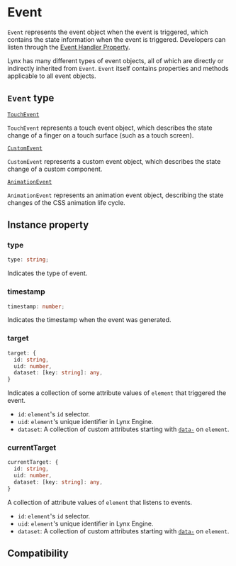 # Event

`Event` represents the event object when the event is triggered, which contains the state information when the event is triggered. Developers can listen through the [Event Handler Property](../../../guide/interaction/event-handling/event-propagation.mdx#event-handler-property).

Lynx has many different types of event objects, all of which are directly or indirectly inherited from `Event`. `Event` itself contains properties and methods applicable to all event objects.

## `Event` type

[`TouchEvent`](./touch-event.mdx)

`TouchEvent` represents a touch event object, which describes the state change of a finger on a touch surface (such as a touch screen).

[`CustomEvent`](./custom-event.mdx)

`CustomEvent` represents a custom event object, which describes the state change of a custom component.

[`AnimationEvent`](./animation-event.mdx)

`AnimationEvent` represents an animation event object, describing the state changes of the CSS animation life cycle.

## Instance property

### type

```ts
type: string;
```

Indicates the type of event.

### timestamp

```ts
timestamp: number;
```

Indicates the timestamp when the event was generated.

### target

```ts
target: {
  id: string,
  uid: number,
  dataset: [key: string]: any,
}
```

Indicates a collection of some attribute values ​​of `element` that triggered the event.

- `id`: `element`'s `id` selector.
- `uid`: `element`'s unique identifier in Lynx Engine.
- `dataset`: A collection of custom attributes starting with [`data-`](../../elements/built-in/view.mdx#data-) on `element`.

### currentTarget

```ts
currentTarget: {
  id: string,
  uid: number,
  dataset: [key: string]: any,
}
```

A collection of attribute values ​​of `element` that listens to events.

- `id`: `element`'s `id` selector.
- `uid`: `element`'s unique identifier in Lynx Engine.
- `dataset`: A collection of custom attributes starting with [`data-`](../../elements/built-in/view.mdx#data-) on `element`.

## Compatibility


<LegacyCompatTable metadata="lynx-api/event/Event" />
